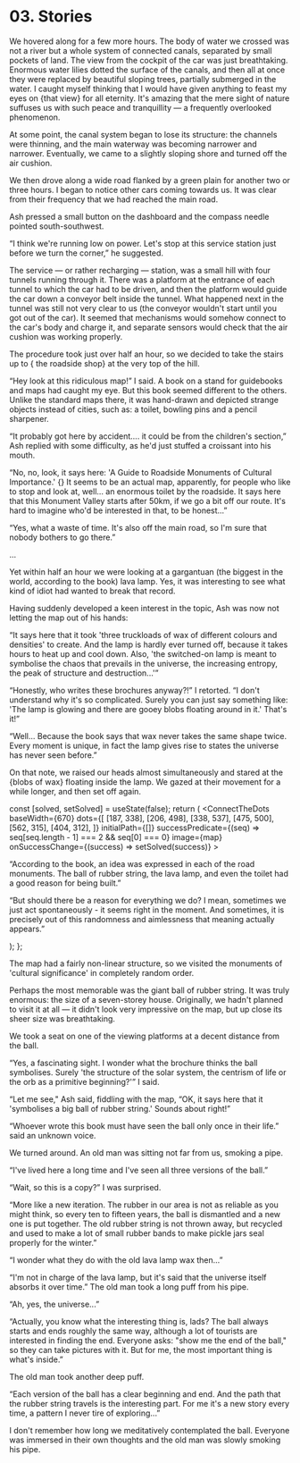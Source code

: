 

# 03. Stories

We hovered along for a few more hours. The body of water we crossed was not a river but a whole
system of connected canals, separated by small pockets of land. The view from the cockpit of the car
was just breathtaking. Enormous water lilies dotted the surface of the canals, and then all at once
they were replaced by beautiful sloping trees, partially submerged in the water. I caught myself
thinking that I would have given anything to feast my eyes on
{<TV video="qZ0_aa6RxvQ" from="59:20">that view</TV>} for all eternity. It's amazing that the mere
sight of nature suffuses us with such peace and tranquillity — a frequently overlooked phenomenon.

At some point, the canal system began to lose its structure: the channels were thinning, and the
main waterway was becoming narrower and narrower. Eventually, we came to a slightly sloping shore
and turned off the air cushion.

We then drove along a wide road flanked by a green plain for another two or three hours. I began to
notice other cars coming towards us. It was clear from their frequency that we had reached the main
road.

Ash pressed a small button on the dashboard and the compass needle pointed south-southwest.

“I think we're running low on power. Let's stop at this service station just before we turn the
corner,” he suggested.

The service — or rather recharging — station, was a small hill with four tunnels running through it.
There was a platform at the entrance of each tunnel to which the car had to be driven, and then the
platform would guide the car down a conveyor belt inside the tunnel. What happened next in the
tunnel was still not very clear to us (the conveyor wouldn't start until you got out of the car). It
seemed that mechanisms would somehow connect to the car's body and charge it, and separate sensors
would check that the air cushion was working properly.

The procedure took just over half an hour, so we decided to take the stairs up to
{<TV video="SoJFPa3wfJ0" from="2:52" withSound> the roadside shop</TV>} at the very top of the hill.

“Hey look at this ridiculous map!” I said. A book on a stand for guidebooks and maps had caught my
eye. But this book seemed different to the others. Unlike the standard maps there, it was hand-drawn
and depicted strange objects instead of cities, such as: a toilet, bowling pins and a pencil
sharpener.

“It probably got here by accident…. it could be from the children's section,” Ash replied with some
difficulty, as he'd just stuffed a croissant into his mouth.

“No, no, look, it says here: 'A Guide to Roadside Monuments of Cultural Importance.'
{<Gem oct={4} />} It seems to be an actual map, apparently, for people who like to stop and look at,
well… an enormous toilet by the roadside. It says here that this Monument Valley starts after 50km,
if we go a bit off our route. It's hard to imagine who'd be interested in that, to be honest...”

“Yes, what a waste of time. It's also off the main road, so I'm sure that nobody bothers to go
there.”

...

Yet within half an hour we were looking at a gargantuan (the biggest in the world, according to the
book) lava lamp. Yes, it was interesting to see what kind of idiot had wanted to break that record.

Having suddenly developed a keen interest in the topic, Ash was now not letting the map out of his
hands:

“It says here that it took 'three truckloads of wax of different colours and densities' to create.
And the lamp is hardly ever turned off, because it takes hours to heat up and cool down. Also, 'the
switched-on lamp is meant to symbolise the chaos that prevails in the universe, the increasing
entropy, the peak of structure and destruction...'”

“Honestly, who writes these brochures anyway?!” I retorted. “I don't understand why it's so
complicated. Surely you can just say something like: 'The lamp is glowing and there are gooey blobs
floating around in it.' That's it!”

“Well... Because the book says that wax never takes the same shape twice. Every moment is unique, in
fact the lamp gives rise to states the universe has never seen before.”

On that note, we raised our heads almost simultaneously and stared at the
{<TV video="zbo6jUGrwdk">blobs of wax</TV>} floating inside the lamp. We gazed at their movement for
a while longer, and then set off again.

  const [solved, setSolved] = useState(false);
  return (
    <ConnectTheDots
      baseWidth={670}
      dots={[
        [187, 338],
        [206, 498],
        [338, 537],
        [475, 500],
        [562, 315],
        [404, 312],
      ]}
      initialPath={[]}
      successPredicate={(seq) => seq[seq.length - 1] === 2 && seq[0] === 0}
      image={map}
      onSuccessChange={(success) => setSolved(success)}
    >
      <Aside sticky>
        <p>
          <Spoiler reveal={solved}>
            “According to the book, an idea was expressed in each of the road monuments. The ball of
            rubber string, the lava lamp, and even the toilet had a good reason for being built.”
          </Spoiler>
        </p>
        <p>
          <Spoiler reveal={solved}>
            “But should there be a reason for everything we do? I mean, sometimes we just act
            spontaneously - it seems right in the moment. And sometimes, it is precisely out of this
            randomness and aimlessness that meaning actually appears.”
          </Spoiler>
        </p>
      </Aside>
    </ConnectTheDots>
  );
};

<MapPuzzle />

The map had a fairly non-linear structure, so we visited the monuments of 'cultural significance' in
completely random order.

Perhaps the most memorable was <TV video="LOiCbf65B2Y" from="0:35">the giant ball of rubber
string</TV>. It was truly enormous: the size of a seven-storey house. Originally, we hadn't planned
to visit it at all — it didn't look very impressive on the map, but up close its sheer size was
breathtaking.

We took a seat on one of the viewing platforms at a decent distance from the ball.

“Yes, a fascinating sight. I wonder what the brochure thinks the ball symbolises. Surely 'the
structure of the solar system, the centrism of life or the orb as a primitive beginning?'” I said.

“Let me see," Ash said, fiddling with the map, “OK, it says here that it 'symbolises a big ball of
rubber string.' Sounds about right!”

“Whoever wrote this book must have seen the ball only once in their life.” said an unknown voice.

We turned around. An old man was sitting not far from us, smoking a pipe.

“I've lived here a long time and I've seen all three versions of the ball.”

“Wait, so this is a copy?” I was surprised.

“More like a new iteration. The rubber in our area is not as reliable as you might think, so every
ten to fifteen years, the ball is dismantled and a new one is put together. The old rubber string is
not thrown away, but recycled and used to make a lot of small rubber bands to make pickle jars seal
properly for the winter.”

“I wonder what they do with the old lava lamp wax then...”

“I'm not in charge of the lava lamp, but it's said that the universe itself absorbs it over time.”
The old man took a long puff from his pipe.

“Ah, yes, the universe...”

“Actually, you know what the interesting thing is, lads? The ball always starts and ends roughly the
same way, although a lot of tourists are interested in finding the end. Everyone asks: "show me the
end of the ball," so they can take pictures with it. But for me, the most important thing is what's
inside.”

The old man took another deep puff.

“Each version of the ball has a clear beginning and end. And the path that the rubber string travels
is the interesting part. For me it's a new story every time, a pattern I never tire of exploring...”

I don't remember how long we meditatively contemplated the ball. Everyone was immersed in their own
thoughts and the old man was slowly smoking his pipe.
